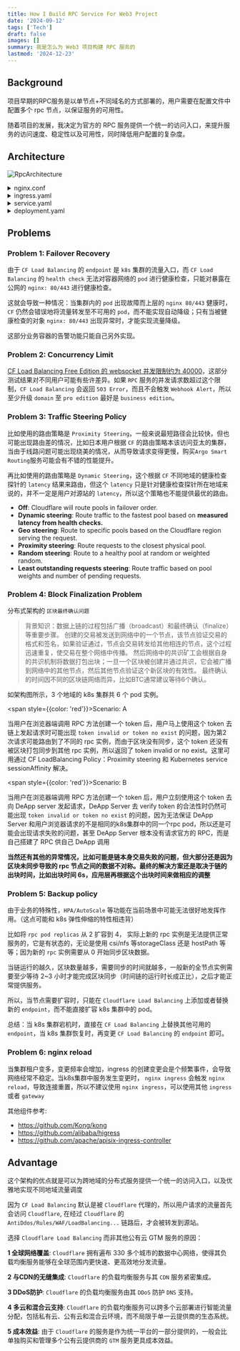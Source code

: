 ```yaml
---
title: How I Build RPC Service For Web3 Project
date: '2024-09-12'
tags: ['Tech']
draft: false
images: []
summary: 我是怎么为 Web3 项目构建 RPC 服务的
lastmod: '2024-12-23'
---
```


<TOCInline toc={props.toc} indentDepth={3} fromHeading={2} toHeading={6}/>

## Background

项目早期的RPC服务是以单节点+不同域名的方式部署的，用户需要在配置文件中配置多个 rpc 节点，以保证服务的可用性。

随着项目的发展，我决定为官方的 RPC 服务提供一个统一的访问入口，来提升服务的访问速度、稳定性以及可用性，同时降低用户配置的复杂度。


## Architecture

![RpcArchitecture](/static/images/rpcArch.png)


<details>
    <summary>nginx.conf</summary>
        ```nginx
        upstream nginx_ingress_http {
            # nginx ingress svc type: NodePort
            server 10.0.12.1:30080;
            server 10.0.12.2:30080;
        }
        server {
            listen 443 ssl;
            server_name rpc.example.com;
            ssl_certificate /etc/nginx/ssl/example.pem;
            ssl_certificate_key /etc/nginx/ssl/example.key;
            ssl_protocols TLSv1.2 TLSv1.3;
            ssl_ciphers HIGH:!aNULL:!MD5;
            location / {
            proxy_pass http://nginx_ingress_http;
            proxy_http_version 1.1;
            proxy_set_header Upgrade $http_upgrade;
            proxy_set_header Connection "upgrade";
            proxy_set_header Host $host;
            proxy_set_header X-Real-IP $remote_addr;
            proxy_set_header X-Forwarded-For $proxy_add_x_forwarded_for;
            }
        }
        ```
</details>

<details>
    <summary>ingress.yaml</summary>
    ```yaml
    apiVersion: networking.k8s.io/v1
    kind: Ingress
    metadata:
      name: rpc-ingress
      namespace: deapp
      annotations:
        nginx.org/websocket-services: rpc-svc
    spec:
      ingressClassName: nginx
      rules:
        - host: rpc.example.com
          http:
            paths:
              - path: /
                pathType: Prefix
                backend:
                service:
                  name: rpc-svc
                  port:
                    number: 9944
    ```
</details>

<details>
<summary>service.yaml</summary>
```yaml
apiVersion: v1
kind: Service
metadata:
  name: rpc-svc
  namespace: deapp
spec:
  sessionAffinity: ClientIP
  sessionAffinityConfig:
    clientIP:
      timeoutSeconds: 3600
  selector:
    app: rpc
  ports:
    - protocol: TCP
      name: websocket
      port: 9944
      targetPort: 9944
    - protocol: TCP
      name: metric
      port: 9615
      targetPort: 9615
    - protocol: TCP
      name: sync
      port: 30336
      targetPort: 30336
```
</details>

<details>
<summary>deployment.yaml</summary>
```yaml
apiVersion: apps/v1
kind: Deployment
metadata:
  name: rpc-deployment
  namespace: deapp
spec:
  replicas: 2
  selector:
    matchLabels:
      app: rpc
      app.kubernetes.io/component: rpc
  template:
    metadata:
      labels:
        app: rpc
        app.kubernetes.io/component: rpc
    spec:
      containers:
        - name: rpc-seattle
          image: "cesslab/cess-chain:testnet"
          imagePullPolicy: Always
          command:
            - "./cess-node"
            - "--base-path"
            - "/opt/cess/data"
            - "--chain"
            - "cess-testnet"
            - "--port"
            - "30336"
            - "--name"
            - "cess"
            - "--rpc-port"
            - "9944"
            - "--execution"
            - "WASM"
            - "--wasm-execution"
            - "compiled"
            - "--in-peers"
            - "75"
            - "--out-peers"
            - "75"
            - "--state-pruning"
            - "archive"
            - "--rpc-max-connections"
            - "65535"
            - "--prometheus-external"
            - "--rpc-external"
            - "--rpc-cors"
            - "all"
          volumeMounts:
            - name: rpc-storage
              mountPath: /opt/cess/data
          ports:
            - containerPort: 9944
              name: websocket
            - containerPort: 9615
              name: metric
            - containerPort: 30336
              name: svc
          livenessProbe:
            httpGet:
              path: /metrics
              port: 9615
            failureThreshold: 3
            initialDelaySeconds: 60
            periodSeconds: 300
      volumes:
        - name: rpc-storage
          hostPath:
            path: /app/data/rpc
      affinity:
        podAntiAffinity:
          requiredDuringSchedulingIgnoredDuringExecution:
            - labelSelector:
                matchExpressions:
                  - key: app
                    operator: In
                    values:
                      - rpc
              topologyKey: "kubernetes.io/hostname"
```
</details>


## Problems

### Problem 1: Failover Recovery

由于 `CF Load Balancing` 的 `endpoint` 是 `k8s` 集群的流量入口，而 `CF Load Balancing` 的 `health check` 无法对容器网络的 `pod` 进行健康检查，只能对暴露在公网的 `nginx: 80/443` 进行健康检查。

这就会导致一种情况：当集群内的 `pod` 出现故障而上层的 `nginx 80/443` 健康时，`CF` 仍然会错误地将流量转发至不可用的 `pod`，而不能实现自动降级；只有当被健康检查的对象 `nginx: 80/443` 出现异常时，才能实现流量降级。

这部分业务容器的告警功能只能自己另外实现。

### Problem 2: Concurrency Limit

[CF Load Balancing Free Edition 的 websocket 并发限制约为 40000](https://www.sunway.run/blog/CloudflareWSConnectionLimit)，这部分测试结果对不同用户可能有些许差异。如果 `RPC` 服务的并发请求数超过这个限制，`CF Load Balancing` 会返回 `503 Error`，而且不会触发 `Webhook Alert`，所以至少升级 `domain` 至 `pro edition` 最好是 `business edition`。

### Problem 3: Traffic Steering Policy

比如使用的路由策略是 `Proximity Steering`，一般来说最短路径会比较快，但也可能出现路由差的情况，比如日本用户根据 `CF` 的路由策略本该访问亚太的集群，当由于线路问题可能出现绕美的情况，从而导致请求变得更慢，购买`Argo Smart Routing`服务可能会有不错的性能提升。

再比如使用的路由策略是 `Dynamic Steering`，这个根据 `CF` 不同地域的健康检查探针的 `latency` 结果来路由，但这个 `latency` 只是针对健康检查探针所在地域来说的，并不一定是用户对源站的 `latency`，所以这个策略也不能提供最优的路由。

- **Off**: Cloudflare will route pools in failover order.
- **Dynamic steering**: Route traffic to the fastest pool based on **measured latency from health checks.**
- **Geo steering**: Route to specific pools based on the Cloudflare region serving the request.
- **Proximity steering**: Route requests to the closest physical pool.
- **Random steering**: Route to a healthy pool at random or weighted random.
- **Least outstanding requests steering**: Route traffic based on pool weights and number of pending requests.

### Problem 4: Block Finalization Problem

分布式架构的 `区块最终确认问题`

> 背景知识：数据上链的过程包括广播（broadcast）和最终确认（finalize）等重要步骤。
创建的交易被发送到网络中的一个节点，该节点验证交易的格式和签名，如果验证通过，节点会交易转发给其他相连的节点，这个过程迅速重复，使交易在整个网络中传播。
然后网络中的共识矿工会根据自身的共识机制将数据打包出块；一旦一个区块被创建并通过共识，它会被广播到网络中的其他节点，然后其他节点验证这个新区块的有效性。
最终确认的时间因不同的区块链网络而异，比如BTC通常建议等待6个确认。

如架构图所示，3 个地域的 k8s 集群共 6 个 pod 实例。


<span style={{color: 'red'}}>Scenario: A</span>

当用户在浏览器端调用 RPC 方法创建一个 token 后，用户马上使用这个 token 去链上发起请求时可能出现 `token invalid or token no exist` 的问题，因为第2次请求可能路由到了不同的 rpc 实例，而由于区块没有同步，这个 token 还没有被区块打包同步到其他 rpc 实例，所以返回了 token invalid or no exist。这里可用通过 CF LoadBalancing Policy：Proximity steering 和 Kubernetes service sessionAffinity 解决。

<span style={{color: 'red'}}>Scenario: B</span>

当用户在浏览器端调用 RPC 方法创建一个 token 后，用户立刻使用这个 token 去向 DeApp server 发起请求，DeApp Server 去 verify token 的合法性时仍然可能出现 `token invalid or token no exist` 的问题，因为无法保证 DeApp Server 和用户浏览器请求的不是相同的k8s集群中的同一个rpc pod，所以还是可能会出现请求失败的问题，甚至 DeApp Server 根本没有请求官方的 RPC，而是自己搭建了 RPC 供自己 DeApp 调用

**当然还有其他的异常情况，比如可能是链本身交易失败的问题，但大部分还是因为区块未同步导致的 rpc 节点之间的数据不对称。最终的解决方案还是取决于链的出块时间，比如出块时间 6s，应用层再根据这个出块时间来做相应的调整**

### Problem 5: Backup policy

由于业务的特殊性，`HPA/AutoScale` 等功能在当前场景中可能无法很好地发挥作用。（这点可能和 k8s 弹性伸缩的特性相违背）

比如将 `rpc pod replicas` 从 2 扩容到 4， 实际上新的 rpc 实例是无法提供正常服务的，它是有状态的，无论是使用 csi/nfs 等storageClass 还是 hostPath 等等；因为新的 `rpc` 实例需要从 0 开始同步区块数据。

当链运行的越久，区块数量越多，需要同步的时间就越多，一般新的全节点实例需要至少等待 2~3 小时才能完成区块同步（时间链的运行时长成正比），之后才能正常提供服务。

所以，当节点需要扩容时，只能在 `Cloudflare Load Balancing` 上添加或者替换新的 `endpoint`，而不能直接扩容 k8s 集群中的 pod。

总结：当 k8s 集群宕机时，直接在 `CF Load Balancing` 上替换其他可用的 `endpoint`，当 k8s 集群恢复时，再变更 `CF Load Balancing` 的 `endpoint` 即可。

### Problem 6: nginx reload

当集群租户变多，变更频率会增加，ingress 的创建变更会是个频繁事件，会导致网络经常不稳定。当k8s集群中服务发生变更时， `nginx ingress` 会触发 `nginx reload`，导致连接重置，所以不建议使用 `nginx ingress`，可以使用其他 `ingress` 或者 `gateway`

其他组件参考:
 - https://github.com/Kong/kong
 - https://github.com/alibaba/higress
 - https://github.com/apache/apisix-ingress-controller

## Advantage

这个架构的优点就是可以为跨地域的分布式服务提供一个统一的访问入口，以及优雅地实现不同地域流量调度

因为 `CF Load Balancing` 默认是被 `Cloudflare` 代理的，所以用户请求的流量首先会访问 `Cloudflare`, 在经过 `Cloudflare` 的 `AntiDdos/Rules/WAF/LoadBalancing...` 链路后，才会被转发到源站。

选择 `Cloudflare Load Balancing` 而非其他公有云 GTM 服务的原因：

**1 全球网络覆盖**: `Cloudflare` 拥有遍布 330 多个城市的数据中心网络，使得其负载均衡服务能够在全球范围内更快速、更高效地分发流量。

**2 与CDN的无缝集成**: `Cloudflare` 的负载均衡服务与其 `CDN` 服务紧密集成。

**3 DDoS防护**: `Cloudflare` 的负载均衡服务由其 `DDoS` 防护 `DNS` 支持。

**4 多云和混合云支持**: `Cloudflare` 的负载均衡服务可以跨多个云部署进行智能流量分配，包括私有云、公有云和混合云环境，而不局限于单一云提供商的生态系统。

**5 成本效益**: 由于 `Cloudflare` 的服务是作为统一平台的一部分提供的，一般会比单独购买和管理多个公有云提供商的 `GTM` 服务更具成本效益。
